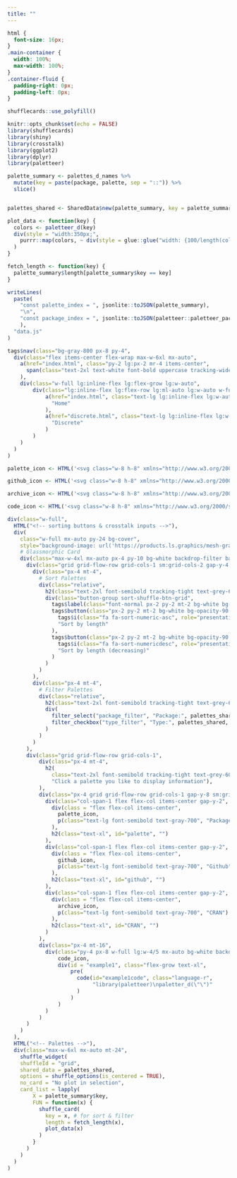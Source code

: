 ```yaml
---
title: ""
---
```


<script language="JavaScript" SRC="data.js"></script>
<script language="JavaScript" SRC="display.js"></script>
<script src="https://cdn-tailwindcss.vercel.app/?plugins=forms,typography,aspect-ratio,line-clamp"></script>
<style type="text/tailwindcss">
  #example1 pre:not([class]) {
    @apply bg-transparent border-none select-all;
  }
</style>

```css
html {
  font-size: 16px;
}
.main-container {
  width: 100%;
  max-width: 100%;
}
.container-fluid {
  padding-right: 0px;
  padding-left: 0px;
}
```


```r
shufflecards::use_polyfill()
```


```r
knitr::opts_chunk$set(echo = FALSE)
library(shufflecards)
library(shiny)
library(crosstalk)
library(ggplot2)
library(dplyr)
library(paletteer)

palette_summary <- palettes_d_names %>%
  mutate(key = paste(package, palette, sep = "::")) %>%
  slice() 


palettes_shared <- SharedData$new(palette_summary, key = palette_summary$key)

plot_data <- function(key) {
  colors <- paletteer_d(key)
  div(style = "width:350px;",
    purrr::map(colors, ~ div(style = glue::glue("width: {100/length(colors)}%; height: 50px; background:{.x}; float: left;")))
  )
}

fetch_length <- function(key) {
  palette_summary$length[palette_summary$key == key]
}
```

```r
writeLines(
  paste(
    "const palette_index = ", jsonlite::toJSON(palette_summary),
    "\n",
    "const package_index = ", jsonlite::toJSON(paletteer::paletteer_packages)
    ),
  "data.js"
)
```



```r
tags$nav(class="bg-gray-800 px-8 py-4",
  div(class="flex items-center flex-wrap max-w-6xl mx-auto",
    a(href="index.html", class="py-2 lg:px-2 mr-4 items-center",
      span(class="text-2xl text-white font-bold uppercase tracking-wide", "Palette Picker")
    ),
    div(class="w-full lg:inline-flex lg:flex-grow lg:w-auto",
        div(class="lg:inline-flex lg:flex-row lg:ml-auto lg:w-auto w-full lg:items-center items-start flex flex-col lg:h-auto",
            a(href="index.html", class="text-lg lg:inline-flex lg:w-auto w-full lg:px-4 py-2 rounded text-gray-200 items-center justify-center hover:bg-gray-900 hover:text-white",
              "Home"  
            ),
            a(href="discrete.html", class="text-lg lg:inline-flex lg:w-auto w-full lg:px-4 py-2 rounded text-gray-200 items-center justify-center hover:bg-gray-900 hover:text-white",
              "Discrete"  
            )
        )
    )
  )
)
```


```r

palette_icon <- HTML('<svg class="w-8 h-8" xmlns="http://www.w3.org/2000/svg" class="ionicon" viewBox="0 0 512 512"><title>Color Palette</title><path d="M430.11 347.9c-6.6-6.1-16.3-7.6-24.6-9-11.5-1.9-15.9-4-22.6-10-14.3-12.7-14.3-31.1 0-43.8l30.3-26.9c46.4-41 46.4-108.2 0-149.2-34.2-30.1-80.1-45-127.8-45-55.7 0-113.9 20.3-158.8 60.1-83.5 73.8-83.5 194.7 0 268.5 41.5 36.7 97.5 55 152.9 55.4h1.7c55.4 0 110-17.9 148.8-52.4 14.4-12.7 11.99-36.6.1-47.7z" fill="none" stroke="currentColor" stroke-miterlimit="10" stroke-width="32"/><circle cx="144" cy="208" r="32"/><circle cx="152" cy="311" r="32"/><circle cx="224" cy="144" r="32"/><circle cx="256" cy="367" r="48"/><circle cx="328" cy="144" r="32"/></svg>')

github_icon <- HTML('<svg class="w-8 h-8" xmlns="http://www.w3.org/2000/svg" class="ionicon" viewBox="0 0 512 512"><title>Logo Github</title><path d="M256 32C132.3 32 32 134.9 32 261.7c0 101.5 64.2 187.5 153.2 217.9a17.56 17.56 0 003.8.4c8.3 0 11.5-6.1 11.5-11.4 0-5.5-.2-19.9-.3-39.1a102.4 102.4 0 01-22.6 2.7c-43.1 0-52.9-33.5-52.9-33.5-10.2-26.5-24.9-33.6-24.9-33.6-19.5-13.7-.1-14.1 1.4-14.1h.1c22.5 2 34.3 23.8 34.3 23.8 11.2 19.6 26.2 25.1 39.6 25.1a63 63 0 0025.6-6c2-14.8 7.8-24.9 14.2-30.7-49.7-5.8-102-25.5-102-113.5 0-25.1 8.7-45.6 23-61.6-2.3-5.8-10-29.2 2.2-60.8a18.64 18.64 0 015-.5c8.1 0 26.4 3.1 56.6 24.1a208.21 208.21 0 01112.2 0c30.2-21 48.5-24.1 56.6-24.1a18.64 18.64 0 015 .5c12.2 31.6 4.5 55 2.2 60.8 14.3 16.1 23 36.6 23 61.6 0 88.2-52.4 107.6-102.3 113.3 8 7.1 15.2 21.1 15.2 42.5 0 30.7-.3 55.5-.3 63 0 5.4 3.1 11.5 11.4 11.5a19.35 19.35 0 004-.4C415.9 449.2 480 363.1 480 261.7 480 134.9 379.7 32 256 32z"/></svg>')

archive_icon <- HTML('<svg class="w-8 h-8" xmlns="http://www.w3.org/2000/svg" class="ionicon" viewBox="0 0 512 512"><title>Archive</title><path d="M80 152v256a40.12 40.12 0 0040 40h272a40.12 40.12 0 0040-40V152" fill="none" stroke="currentColor" stroke-linecap="round" stroke-linejoin="round" stroke-width="32"/><rect x="48" y="64" width="416" height="80" rx="28" ry="28" fill="none" stroke="currentColor" stroke-linejoin="round" stroke-width="32"/><path fill="none" stroke="currentColor" stroke-linecap="round" stroke-linejoin="round" stroke-width="32" d="M320 304l-64 64-64-64M256 345.89V224"/></svg>')

code_icon <- HTML('<svg class="w-8 h-8" xmlns="http://www.w3.org/2000/svg" class="ionicon" viewBox="0 0 512 512"><title>Code</title><path fill="none" stroke="currentColor" stroke-linecap="round" stroke-linejoin="round" stroke-width="32" d="M160 368L32 256l128-112M352 368l128-112-128-112"/></svg>')

div(class="w-full", 
  HTML("<!-- sorting buttons & crosstalk inputs -->"),
  div(
    class="w-full mx-auto py-24 bg-cover", 
    style="background-image: url('https://products.ls.graphics/mesh-gradients/images/33.-Beauty-Bush.jpg')",
    # Glassmorphic Card
    div(class="max-w-4xl mx-auto px-4 py-10 bg-white backdrop-filter backdrop-blur-lg bg-opacity-40 border-white border-y-2 lg:border-x-2 sm:shadow-lg lg:rounded-3xl ",
      div(class="grid grid-flow-row grid-cols-1 sm:grid-cols-2 gap-y-4 sm:gap-y-0 sm:gap-x-4",
        div(class="px-4 mt-4",
          # Sort Palettes
          div(class="relative",
            h2(class="text-2xl font-semibold tracking-tight text-grey-600 pb-4", "Sort Palettes"),
            div(class="button-group sort-shuffle-btn-grid",
              tags$label(class="font-normal px-2 py-2 mt-2 bg-white bg-opacity-90 rounded-md text-gray-800 outline-none focus:ring-4 shadow-lg transform active:scale-90 transition-transform inline-block", "Click to reset palettes"),
              tags$button(class="px-2 py-2 mt-2 bg-white bg-opacity-90 rounded-md text-gray-800 outline-none focus:ring-4 shadow-lg transform active:scale-90 transition-transform inline-block", 'data-sort-by'="length", 'data-sort-decreasing'="false",
                tags$i(class="fa fa-sort-numeric-asc", role="presentation", 'aria-label'="sort-numeric-asc icon"),
                "Sort by length"
              ),
              tags$button(class="px-2 py-2 mt-2 bg-white bg-opacity-90 rounded-md text-gray-800 outline-none focus:ring-4 shadow-lg transform active:scale-90 transition-transform inline-block", 'data-sort-by'="length", 'data-sort-decreasing'="true",
                tags$i(class="fa fa-sort-numericdesc", role="presentation", 'aria-label'="sort-numeric-desc icon"),
                "Sort by length (decreasing)"
              )
            )
          )
        ),
        div(class="px-4 mt-4",
          # Filter Palettes
          div(class="relative",
            h2(class="text-2xl font-semibold tracking-tight text-grey-600 pb-4", "Filter Palettes"),
            div(
              filter_select("package_filter", "Package:", palettes_shared, ~package),
              filter_checkbox("type_filter", "Type:", palettes_shared, ~type)
            )
          )
        )
      ),
      div(class="grid grid-flow-row grid-cols-1",
          div(class="px-4 mt-4",
            h2(
              class="text-2xl font-semibold tracking-tight text-grey-600 pb-4", 
              "Click a palette you like to display information"),
          ),
          div(class="px-4 grid grid-flow-row grid-cols-1 gap-y-8 sm:grid-cols-3 sm:gap-y-0 sm:gap-x-4",
            div(class="col-span-1 flex flex-col items-center gap-y-2",
              div(class = "flex flex-col items-center",
                palette_icon,
                p(class="text-lg font-semibold text-gray-700", "Package + Palette")
              ),
              h2(class="text-xl", id="palette", "")
            ),
            div(class="col-span-1 flex flex-col items-center gap-y-2",
              div(class = "flex flex-col items-center",
                github_icon,
                p(class="text-lg font-semibold text-gray-700", "Github")
              ),
              h2(class="text-xl", id="github", "")
            ),
            div(class="col-span-1 flex flex-col items-center gap-y-2",
              div(class = "flex flex-col items-center",
                archive_icon,
                p(class="text-lg font-semibold text-gray-700", "CRAN")
              ),
              h2(class="text-xl", id="CRAN", "")
            )
          ),
          div(class="px-4 mt-16",
            div(class="py-4 px-8 w-full lg:w-4/5 mx-auto bg-white backdrop-filter backdrop-blur-lg bg-opacity-40 border-white border-y-2 border-x-2 sm:shadow-lg lg:rounded-3xl flex flex-row gap-x-12 items-center",
                code_icon,
                div(id = "example1", class="flex-grow text-xl",
                    pre(
                      code(id="example1code", class="language-r",
                           "library(paletteer)\npaletter_d(\"\")"
                      )
                    )
                )
            )
          )
      )
    )
  ),
  HTML("<!-- Palettes -->"),
  div(class="max-w-6xl mx-auto mt-24",
    shuffle_widget(
    shuffleId = "grid",
    shared_data = palettes_shared,
    options = shuffle_options(is_centered = TRUE),
    no_card = "No plot in selection",
    card_list = lapply(
        X = palette_summary$key,
        FUN = function(x) {
          shuffle_card(
            key = x, # for sort & filter
            length = fetch_length(x),
            plot_data(x)
          )
        }
      )
    )
  )
)

```
